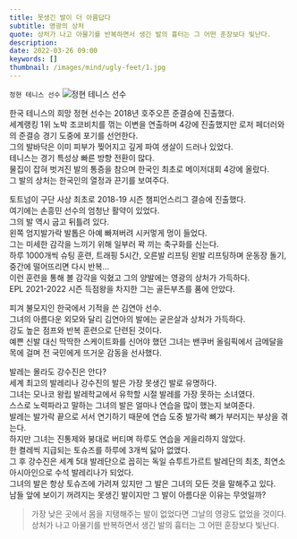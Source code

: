 ```yaml
---
title: 못생긴 발이 더 아름답다
subtitle: 영광의 상처
quote: 상처가 나고 아물기를 반복하면서 생긴 발의 흉터는 그 어떤 훈장보다 빛난다.
description: 
date: 2022-03-26 09:00
keywords: []
thumbnail: /images/mind/ugly-feet/1.jpg
---
```


`정현 테니스 선수`
![정현 테니스 선수](/images/mind/ugly-feet/1.jpg)

한국 테니스의 희망 정현 선수는 2018년 호주오픈 준결승에 진출했다.  
세계랭킹 1위 노박 조코비치를 꺾는 이변을 연출하며 4강에 진출했지만 로저 페더러와의 준결승 경기 도중에 포기를 선언한다.  
그의 발바닥은 이미 피부가 찢어지고 깊게 파여 생살이 드러나 있었다.  
테니스는 경기 특성상 빠른 방향 전환이 많다.  
물집이 잡혀 벗겨진 발의 통증을 참으며 한국인 최초로 메이저대회 4강에 올랐다.  
그 발의 상처는 한국인의 열정과 끈기를 보여주다.

토트넘이 구단 사상 최초로 2018-19 시즌 챔피언스리그 결승에 진출했다.  
여기에는 손흥민 선수의 엄청난 활약이 있었다.  
그의 발 역시 굽고 뒤틀려 있다.  
왼쪽 엄지발가락 발톱은 아예 빠져버려 시커멓게 멍이 들었다.  
그는 미세한 감각을 느끼기 위해 일부러 꽉 끼는 축구화를 신는다.  
하루 1000개씩 슈팅 훈련, 트래핑 5시간, 오른발 리프팅 왼발 리프팅하며 운동장 돌기, 중간에 떨어뜨리면 다시 반복...  
이런 훈련을 통해 볼 감각을 익혔고 그의 양발에는 영광의 상처가 가득하다.  
EPL 2021-2022 시즌 득점왕을 차지한 그는 골든부츠를 품에 안았다.

피겨 불모지인 한국에서 기적을 쓴 김연아 선수.  
그녀의 아름다운 외모와 달리 김연아의 발에는 굳은살과 상처가 가득하다.  
강도 높은 점프와 반복 훈련으로 단련된 것이다.  
예쁜 신발 대신 딱딱한 스케이트화를 신어야 했던 그녀는 밴쿠버 올림픽에서 금메달을 목에 걸며 전 국민에게 뜨거운 감동을 선사했다.

발레는 몰라도 강수진은 안다?  
세계 최고의 발레리나 강수진의 발은 가장 못생긴 발로 유명하다.  
그녀는 모나코 왕립 발레학교에서 유학할 시절 발레를 가장 못하는 소녀였다.  
스스로 노력파라고 말하는 그녀의 발은 얼마나 연습을 많이 했는지 보여준다.  
발레는 발가락 끝으로 서서 연기하기 때문에 연습 도중 발가락 뼈가 부러지는 부상을 겪는다.  
하지만 그녀는 진통제와 붕대로 버티며 하루도 연습을 게을리하지 않았다.  
한 켤레씩 지급되는 토슈즈를 하루에 3개씩 닳아 없앴다.  
그 후 강수진은 세계 5대 발레단으로 꼽히는 독일 슈투트가르트 발레단의 최초, 최연소 아시아인으로 수석 발레리나가 되었다.  
그녀의 발은 항상 토슈즈에 가려져 있지만 그 발은 그녀의 모든 것을 말해주고 있다.  
남들 앞에 보이기 꺼려지는 못생긴 발이지만 그 발이 아름다운 이유는 무엇일까?

> 가장 낮은 곳에서 몸을 지탱해주는 발이 없었다면 그날의 영광도 없었을 것이다.  
> 상처가 나고 아물기를 반복하면서 생긴 발의 흉터는 그 어떤 훈장보다 빛난다.